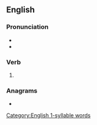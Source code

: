 ==English==

===Pronunciation===
* {{IPA|/niːdz/|lang=en}}
* {{homophones|needs|lang=en}}
{{rfap|lang=en}}

===Verb===
{{head|en|verb form}}

# {{en-third-person singular of|knead}}

===Anagrams===
* {{anagrams|en|sandek|snaked}}

[[Category:English 1-syllable words]]